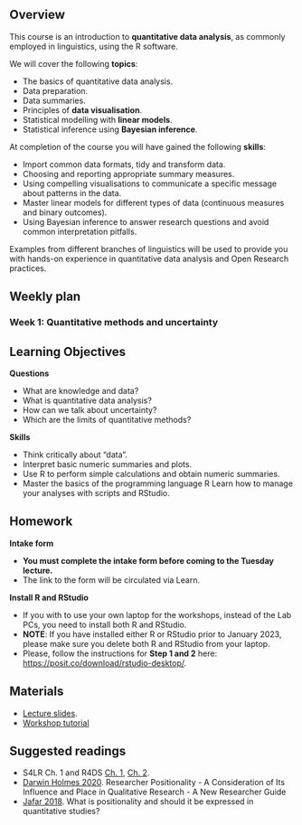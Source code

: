 ## Overview

This course is an introduction to **quantitative data analysis**, as commonly employed in linguistics, using the R software.

We will cover the following **topics**:

-   The basics of quantitative data analysis.
-   Data preparation.
-   Data summaries.
-   Principles of **data visualisation**.
-   Statistical modelling with **linear models**.
-   Statistical inference using **Bayesian inference**.

At completion of the course you will have gained the following **skills**:

-   Import common data formats, tidy and transform data.
-   Choosing and reporting appropriate summary measures.
-   Using compelling visualisations to communicate a specific message about patterns in the data.
-   Master linear models for different types of data (continuous measures and binary outcomes).
-   Using Bayesian inference to answer research questions and avoid common interpretation pitfalls.

Examples from different branches of linguistics will be used to provide you with hands-on experience in quantitative data analysis and Open Research practices.

## Weekly plan

### Week 1: Quantitative methods and uncertainty

::: {.callout-important collapse="false"}
## Learning Objectives

**Questions**

-   What are knowledge and data?
-   What is quantitative data analysis?
-   How can we talk about uncertainty?
-   Which are the limits of quantitative methods?

**Skills**

-   Think critically about "data".
-   Interpret basic numeric summaries and plots.
-   Use R to perform simple calculations and obtain numeric summaries.
-   Master the basics of the programming language R Learn how to manage your analyses with scripts and RStudio.
:::

::: {.callout-note collapse="false"}
## Homework

**Intake form**

- **You must complete the intake form before coming to the Tuesday lecture.**
- The link to the form will be circulated via Learn.

**Install R and RStudio**

- If you with to use your own laptop for the workshops, instead of the Lab PCs, you need to install both R and RStudio.
- **NOTE**: If you have installed either R or RStudio prior to January 2023, please make sure you delete both R and RStudio from your laptop.
- Please, follow the instructions for **Step 1 and 2** here: <https://posit.co/download/rstudio-desktop/>.

:::

::: {.callout-tip collapse="false"}
## Materials

- [Lecture slides](slides/w01/).
- [Workshop tutorial](tutorials/tutorial-w01.qmd)
:::

::: {.callout-tip collapse="false"}
## Suggested readings

- S4LR Ch. 1 and R4DS [Ch. 1](https://r4ds.had.co.nz/introduction.html), [Ch. 2](https://r4ds.had.co.nz/explore-intro.html).
- [Darwin Holmes 2020](https://doi.org/10.34293/education.v8i4.3232). Researcher Positionality - A Consideration of Its Influence and Place in Qualitative Research - A New Researcher Guide
- [Jafar 2018](https://doi.org/10.1136/emermed-2017-207158). What is positionality and should it be expressed in quantitative studies?
:::

